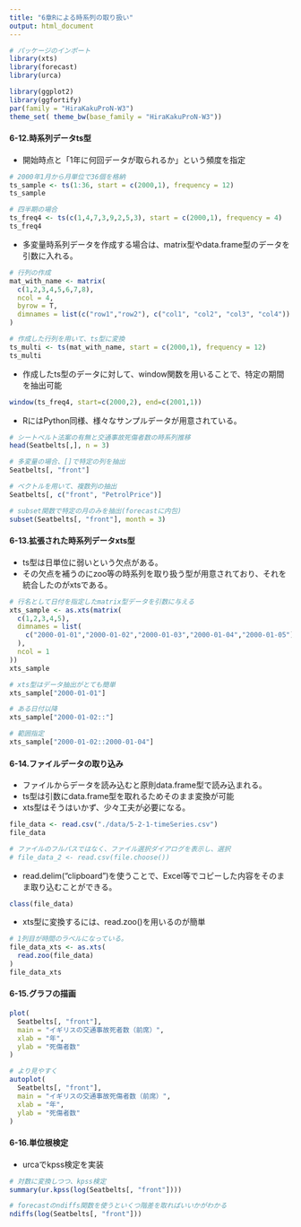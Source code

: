 ```yaml
---
title: "6章Rによる時系列の取り扱い"
output: html_document
---
```


```r
# パッケージのインポート
library(xts)
library(forecast)
library(urca)

library(ggplot2)
library(ggfortify)
par(family = "HiraKakuProN-W3")
theme_set( theme_bw(base_family = "HiraKakuProN-W3"))
```

#### 6-12.時系列データts型
- 開始時点と「1年に何回データが取られるか」という頻度を指定

```r
# 2000年1月から月単位で36個を格納
ts_sample <- ts(1:36, start = c(2000,1), frequency = 12)
ts_sample
```
```r
# 四半期の場合
ts_freq4 <- ts(c(1,4,7,3,9,2,5,3), start = c(2000,1), frequency = 4)
ts_freq4
```
- 多変量時系列データを作成する場合は、matrix型やdata.frame型のデータを引数に入れる。
```r
# 行列の作成
mat_with_name <- matrix(
  c(1,2,3,4,5,6,7,8),
  ncol = 4,
  byrow = T,
  dimnames = list(c("row1","row2"), c("col1", "col2", "col3", "col4"))
)

# 作成した行列を用いて、ts型に変換
ts_multi <- ts(mat_with_name, start = c(2000,1), frequency = 12)
ts_multi
```
- 作成したts型のデータに対して、window関数を用いることで、特定の期間を抽出可能

```r
window(ts_freq4, start=c(2000,2), end=c(2001,1))
```

- RにはPython同様、様々なサンプルデータが用意されている。

```r
# シートベルト法案の有無と交通事故死傷者数の時系列推移
head(Seatbelts[,], n = 3)
```
```r
# 多変量の場合、[]で特定の列を抽出
Seatbelts[, "front"]
```
```r
# ベクトルを用いて、複数列の抽出
Seatbelts[, c("front", "PetrolPrice")]
```
```r
# subset関数で特定の月のみを抽出(forecastに内包)
subset(Seatbelts[, "front"], month = 3)
```
#### 6-13.拡張された時系列データxts型
- ts型は日単位に弱いという欠点がある。
- その欠点を補うのにzoo等の時系列を取り扱う型が用意されており、それを統合したのがxtsである。

```r
# 行名として日付を指定したmatrix型データを引数に与える
xts_sample <- as.xts(matrix(
  c(1,2,3,4,5),
  dimnames = list(
    c("2000-01-01","2000-01-02","2000-01-03","2000-01-04","2000-01-05")
  ),
  ncol = 1
))
xts_sample
```
```r
# xts型はデータ抽出がとても簡単
xts_sample["2000-01-01"]
```
```r
# ある日付以降
xts_sample["2000-01-02::"]

# 範囲指定
xts_sample["2000-01-02::2000-01-04"]
```

#### 6-14.ファイルデータの取り込み
- ファイルからデータを読み込むと原則data.frame型で読み込まれる。
- ts型は引数にdata.frame型を取れるためそのまま変換が可能
- xts型はそうはいかず、少々工夫が必要になる。

```r
file_data <- read.csv("./data/5-2-1-timeSeries.csv")
file_data
```
```r
# ファイルのフルパスではなく、ファイル選択ダイアログを表示し、選択
# file_data_2 <- read.csv(file.choose())
```

- read.delim("clipboard")を使うことで、Excel等でコピーした内容をそのまま取り込むことができる。

```r
class(file_data)
```

- xts型に変換するには、read.zoo()を用いるのが簡単

```r
# 1列目が時間のラベルになっている。
file_data_xts <- as.xts(
  read.zoo(file_data)
)
file_data_xts
```

#### 6-15.グラフの描画
```r
plot(
  Seatbelts[, "front"],
  main = "イギリスの交通事故死者数（前席）",
  xlab = "年",
  ylab = "死傷者数"
)
```
```r
# より見やすく
autoplot(
  Seatbelts[, "front"],
  main = "イギリスの交通事故死傷者数（前席）",
  xlab = "年",
  ylab = "死傷者数"
)
```

#### 6-16.単位根検定
- urcaでkpss検定を実装

```r
# 対数に変換しつつ、kpss検定
summary(ur.kpss(log(Seatbelts[, "front"])))
```
```r
# forecastのndiffs関数を使うといくつ階差を取ればいいかがわかる
ndiffs(log(Seatbelts[, "front"]))
```

